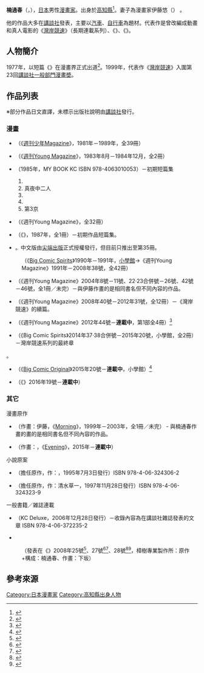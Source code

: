 {{Refimprove|time=2014-12-25T04:03:47+00:00}}
{{Infobox comics creator
| 名稱 = 楠通春
| 外文名 = 
| 外文 = 
| 圖片 = 
| 圖片尺寸 = 
| 圖片簡介 = 
| 本名 = 
| 日文名稱 = 楠 みちはる
| 平假名 = くすのき みちはる
| 羅馬拼音 = Kusunoki Michiharu
| 筆名 = 
| 出生日期 = {{Birth date and age|1957|1|6}}
| 出生地點 = {{JPN}}[[高知縣|高知縣]][[土佐市|土佐市]]
| 逝世日期 = 
| 逝世地點 = 
| 國籍 = {{JPN}}
| 職業 = [[漫畫家|漫畫家]]
| 稱號 = 
| 活動開始 = 1977年
| 活動結束 = 
| 類型 = {{link-ja|摩托車漫畫|バイク漫画}}<br />{{link-ja|汽車漫畫|自動車漫画}}<br />{{link-ja|音樂漫畫|音楽漫画}}
| 代表作 = 《{{link-ja|他和搖籃曲|あいつとララバイ}}》<br />《{{lang|ja|{{link-ja|シャコタン☆ブギ|シャコタン☆ブギ}}}}》<br />《[[灣岸競速|灣岸競速]]》<br />等
| 合作人 = 
| 配偶 = 
| 兒女 = 
| 親屬 = 
| 獎項 = 第23回[[講談社漫畫賞|講談社一般部門漫畫奬]]（《灣岸競速》）
| 簽名 = 
| 網站 = 
| module = 
}}
{{japanese|japanese=楠 みちはる|kana=くすのき みちはる|romaji=Kusunoki Michiharu}}
'''楠通春'''（{{lang-ja|楠 みちはる}}，{{bd|1957年<ref name="natalie">{{Cite web|url=http://natalie.mu/comic/artist/2333|title=楠通春|publisher=[[Natalie_(網站)|Comic Natalie]]|accessdate=2016-03-30|language=ja|archive-date=2019-12-07|archive-url=https://web.archive.org/web/20191207171139/https://natalie.mu/comic/artist/2333|dead-url=no}}</ref>|||}}），[[日本|日本]]男性[[漫畫家|漫畫家]]。出身於[[高知縣|高知縣]]<ref name="description">{{Cite web|url=http://www.sponichi.co.jp/entertainment/news/2014/08/10/kiji/K20140810008720880.html|title=湾MID復活！過去のしがらみクリア、楠みちはる氏こん身の新作|publisher=Sponichi Annex 演藝版|date=2014-08-10|accessdate=2016-03-30|language=ja|archive-date=2019-12-08|archive-url=https://web.archive.org/web/20191208172900/https://www.sponichi.co.jp/entertainment/news/2014/08/10/kiji/K20140810008720880.html|dead-url=no}}</ref>。妻子為漫畫家伊藤悠（{{lang|ja|伊藤ゆう}}）<!--東立譯名，另有同漢字名漫畫家並非同一人-->。

他的作品大多在[[講談社|講談社]]發表，主要以[[汽車|汽車]]、[[自行車|自行車]]為題材。代表作是曾改編成動畫和真人電影的《[[灣岸競速|灣岸競速]]》（長期連載系列）、《{{link-ja|他和搖籃曲|あいつとララバイ}}》、《{{lang|ja|{{link-ja|シャコタン☆ブギ|シャコタン☆ブギ}}}}》。

== 人物簡介 ==
1977年，以短篇《{{lang|ja|あこがれの白いスポーツカー}}》在漫畫界正式出道<ref name="ComicPuls_kurumabakari_author">{{Cite web|url=http://kc.kodansha.co.jp/product?isbn=9784063722352|title=你的話題就只有車子｜作者介紹｜KC Deluxe|publisher=[[講談社|講談社]]|accessdate=2016-03-30|language=ja|archive-url=https://web.archive.org/web/20160409165144/http://kc.kodansha.co.jp/product?isbn=9784063722352|archive-date=2016-04-09|dead-url=yes}}</ref>。1999年，代表作《[[灣岸競速|灣岸競速]]》入圍第23回[[講談社漫畫賞|講談社一般部門漫畫奬]]。

== 作品列表 ==
※部分作品日文直譯，未標示出版社說明由[[講談社|講談社]]發行。
=== 漫畫 ===
* {{nihongo|{{link-ja|他和搖籃曲|あいつとララバイ}}|あいつとララバイ}}（《[[週刊少年Magazine|週刊少年Magazine]]》，1981年－1989年，全39冊）
* {{link-ja|J物語|J物語}}（《[[週刊Young_Magazine|週刊Young Magazine]]》，1983年8月－1984年12月，全2冊）
* {{lang|ja|セブンティーンセブンティーン}}（1985年，MY BOOK KC ISBN 978-4063010053）－初期短篇集
*# {{lang|ja|セブンティーンセブンティーン}}
*# 真夜中{{lang|ja|の}}二人
*# {{lang|ja|シンデレラリバティ}}
*# {{lang|ja|あこがれの白いスポーツカー}}
*# 第3京{{lang|ja|浜うわさのジョニー}}
* {{lang|ja|{{link-ja|シャコタン☆ブギ|シャコタン☆ブギ}}}}（《週刊Young Magazine》，全32冊）
* {{nihongo|{{link-ja|再見十二月|さよならDecember}}|さよならDecember}}（《{{link-ja|Young Magazine KC|ヤンマガKC}}》，1987年，全1冊）－初期作品短篇集。
* {{nihongo|[[灣岸競速|灣岸競速]]|湾岸ミッドナイト}}。中文版由[[尖端出版|尖端出版]]正式授權發行，但目前只推出至第35冊。
: （《[[Big_Comic_Spirits|Big Comic Spirits]]》1990年－1991年，[[小學館|小學館]]→《週刊Young Magazine》1991年－2008年38號，全42冊）
* {{link-ja|TOKYO BROKER (楠通春作品)|TOKYOブローカー (楠みちはるの作品)|TOKYO BROKER}}（《週刊Young Magazine》2004年8號－11號、22·23合併號－26號、42號－46號，全1冊／未完）－與伊藤{{lang|ja|ゆう}}作畫的是相同書名但不同內容的作品。
* {{nihongo|灣岸競速 C1挑戰者|湾岸ミッドナイト C1ランナー}}（《週刊Young Magazine》2008年40號－2012年31號，全12冊）－《灣岸競速》的續篇。
* {{nihongo|EIGHT|エイト}}（《週刊Young Magazine》2012年44號－'''連載中'''，第1部全4冊）<ref name="natalie_3">{{Cite web|url=http://natalie.mu/comic/news/77505|title=楠みちはる新連載は音楽もの、高校生ギタリストの青春劇|publisher=[[Natalie_(網站)|Comic Natalie]]|accessdate=2016-03-30|language=ja|archive-date=2019-12-08|archive-url=https://web.archive.org/web/20191208045906/https://natalie.mu/comic/news/77505|dead-url=no}}</ref>
* {{nihongo|銀灰色的高速之星|銀灰のスピードスター}}（《Big Comic Spirits》2014年37·38合併號－2015年20號，小學館，全2冊）－灣岸競速系列的最終章<ref name="natalie_2">
{{Cite web|url=http://natalie.mu/comic/news/1324245|title=湾岸MIDNIGHTの最終章、楠みちはる「銀灰のスピードスター」1巻|publisher=Comic Natalie|accessdate=2016-03-30|language=ja}}</ref>。
* {{nihongo|特別的EGOIST|特別のEGOIST}}（《[[Big_Comic_Original|Big Comic Original]]》2015年20號－'''連載中'''，小學館）<ref name="natalie_4">{{Cite web|url=http://natalie.mu/comic/news/161963|title=楠みちはるがオリジナルに初登場|publisher=Comic Natalie|accessdate=2016-05-23|language=ja|archive-date=2019-12-06|archive-url=https://web.archive.org/web/20191206163235/https://natalie.mu/comic/news/161963|dead-url=no}}</ref>
* {{nihongo|首都高SPL -銀灰色的SPEEDSTER-|首都高SPL -銀灰のSPEEDSTER-}}（《{{link-ja|月刊Young Magazine|月刊ヤングマガジン}}》2016年19號－'''連載中'''）

=== 其它 ===
; 漫畫原作
* {{link-ja|TOKYO BROKER (伊藤ゆう作品)|TOKYOブローカー (伊藤ゆうの作品)|TOKYO BROKER}}（作畫：伊藤{{lang|ja|ゆう}}，《[[Morning_(漫畫雜誌)|Morning]]》，1999年－2003年，全1冊／未完） - 與楠通春作畫的畫的是相同書名但不同內容的作品。
* {{nihongo|神的玩笑|神様のジョーカー}}（作畫：{{lang|ja|{{link-ja|佐原ミズ|佐原ミズ}}}}，《[[Evening|Evening]]》，2015年－'''連載中'''）
; 小說原案
* {{nihongo|[[灣岸競速|灣岸競速 疾走的歌謠]]|湾岸ミッドナイト 疾走のバラード}}（擔任原作，作：{{link-ja|清水草一|清水草一}}，1995年7月3日發行）ISBN 978-4-06-324306-2
* {{nihongo|灣岸競速 赤色狂獣|湾岸ミッドナイト 赤い狂獣}}（擔任原作，作：清水草一，1997年11月28日發行）ISBN 978-4-06-324323-9

; 一般書籍／雑誌連載
* {{nihongo|你的話題就只有車子|おまえの話はクルマばかり}}（KC Deluxe，2006年12月28日發行）－收錄內容為在講談社雜誌發表的文章 ISBN 978-4-06-372235-2
* {{nihongo|想乘坐卻不想買？汽車評論家K|乗りたいけど買わない?自動車評論家K}}
: （發表在《{{link-ja|別冊Young Magazine|月刊ヤングマガジン}}》2008年25號<ref>{{Cite web|url=http://www.yanmaga.kodansha.co.jp/ym/backnamber/no_page/bessatu/new/new25.html|title=攜帶Yanmaga（No.25）|publisher=講談社|accessdate=2016-03-30|language=ja|archive-date=2016-03-04|archive-url=https://web.archive.org/web/20160304131730/http://www.yanmaga.kodansha.co.jp/ym/backnamber/no_page/bessatu/new/new25.html|dead-url=no}}</ref>、27號<ref>{{Cite web|url=http://www.yanmaga.kodansha.co.jp/ym/backnamber/no_page/bessatu/new/new27.html|title=攜帶Yanmaga（No.27）|publisher=講談社|accessdate=2016-03-30|language=ja|archive-date=2016-03-04|archive-url=https://web.archive.org/web/20160304205645/http://www.yanmaga.kodansha.co.jp/ym/backnamber/no_page/bessatu/new/new27.html|dead-url=no}}</ref><ref>{{Cite web|url=http://kc.kodansha.co.jp/magazine/index.php/28886/newest/89|archiveurl=https://web.archive.org/web/20090419130331/http://kc.kodansha.co.jp/magazine/index.php/28886/newest/89|title=講談社Comic Plus《別冊Young Magazine》No.27，2008年5月2日（星期五）發行|publisher=講談社|archivedate=2009-04-19|accessdate=2016-03-30|language=ja}}</ref>、28號<ref>{{Cite web|url=http://www.yanmaga.kodansha.co.jp/ym/backnamber/no_page/bessatu/new/new28.html|title=攜帶Yanmaga（No.28）|publisher=講談社|accessdate=2016-03-30|language=ja|archive-date=2011-09-06|archive-url=https://web.archive.org/web/20110906115205/http://www.yanmaga.kodansha.co.jp/ym/backnamber/no_page/bessatu/new/new28.html|dead-url=no}}</ref><ref>{{Cite web|url=http://kc.kodansha.co.jp/magazine/index.php/28886/newest/139|archiveurl=https://web.archive.org/web/20100825190952/http://kc.kodansha.co.jp/magazine/index.php/28886/newest/139|title=講談社Comic Plus《別冊Young Magazine》No.28，2008年6月20日（星期五）發行|publisher=講談社|archivedate=2010-08-26|accessdate=2016-03-30|language=ja}}</ref>，樟樹專業製作所：原作+構成：楠通春、作畫：下坂{{lang|ja|ひろ}}）

== 參考來源 ==
{{reflist}}

{{Normdaten}}
{{DEFAULTSORT:Kusunoki Michiharu}}
[[Category:日本漫畫家|Category:日本漫畫家]]
[[Category:高知縣出身人物|Category:高知縣出身人物]]
